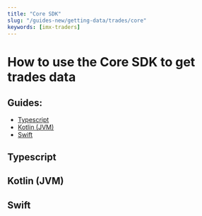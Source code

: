 ```yaml
---
title: "Core SDK"
slug: "/guides-new/getting-data/trades/core"
keywords: [imx-traders]
---
```


# How to use the Core SDK to get trades data

## Guides:
* [Typescript](#typescript)
* [Kotlin (JVM)](#kotlin-jvm)
* [Swift](#swift)

## Typescript

## Kotlin (JVM)

## Swift